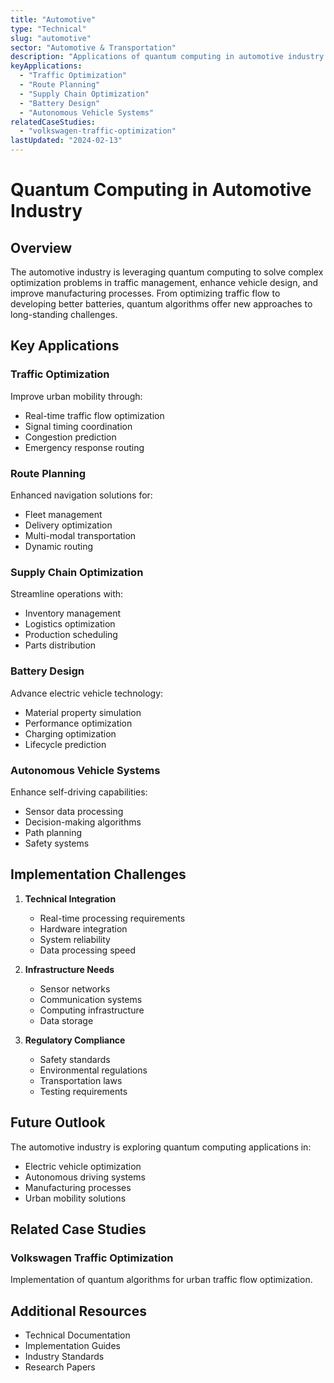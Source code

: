 ```yaml
---
title: "Automotive"
type: "Technical"
slug: "automotive"
sector: "Automotive & Transportation"
description: "Applications of quantum computing in automotive industry and smart transportation"
keyApplications:
  - "Traffic Optimization"
  - "Route Planning"
  - "Supply Chain Optimization"
  - "Battery Design"
  - "Autonomous Vehicle Systems"
relatedCaseStudies:
  - "volkswagen-traffic-optimization"
lastUpdated: "2024-02-13"
---
```


# Quantum Computing in Automotive Industry

## Overview

The automotive industry is leveraging quantum computing to solve complex optimization problems in traffic management, enhance vehicle design, and improve manufacturing processes. From optimizing traffic flow to developing better batteries, quantum algorithms offer new approaches to long-standing challenges.

## Key Applications

### Traffic Optimization
Improve urban mobility through:
- Real-time traffic flow optimization
- Signal timing coordination
- Congestion prediction
- Emergency response routing

### Route Planning
Enhanced navigation solutions for:
- Fleet management
- Delivery optimization
- Multi-modal transportation
- Dynamic routing

### Supply Chain Optimization
Streamline operations with:
- Inventory management
- Logistics optimization
- Production scheduling
- Parts distribution

### Battery Design
Advance electric vehicle technology:
- Material property simulation
- Performance optimization
- Charging optimization
- Lifecycle prediction

### Autonomous Vehicle Systems
Enhance self-driving capabilities:
- Sensor data processing
- Decision-making algorithms
- Path planning
- Safety systems

## Implementation Challenges

1. **Technical Integration**
   - Real-time processing requirements
   - Hardware integration
   - System reliability
   - Data processing speed

2. **Infrastructure Needs**
   - Sensor networks
   - Communication systems
   - Computing infrastructure
   - Data storage

3. **Regulatory Compliance**
   - Safety standards
   - Environmental regulations
   - Transportation laws
   - Testing requirements

## Future Outlook

The automotive industry is exploring quantum computing applications in:
- Electric vehicle optimization
- Autonomous driving systems
- Manufacturing processes
- Urban mobility solutions

## Related Case Studies

### Volkswagen Traffic Optimization
Implementation of quantum algorithms for urban traffic flow optimization.

## Additional Resources

- Technical Documentation
- Implementation Guides
- Industry Standards
- Research Papers